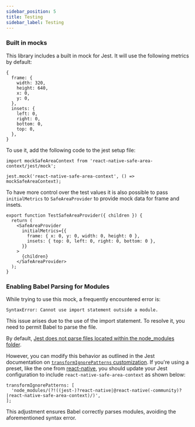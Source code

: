 ```yaml
---
sidebar_position: 5
title: Testing
sidebar_label: Testing
---
```


### Built in mocks

This library includes a built in mock for Jest. It will use the following metrics by default:

```tsx
{
  frame: {
    width: 320,
    height: 640,
    x: 0,
    y: 0,
  },
  insets: {
    left: 0,
    right: 0,
    bottom: 0,
    top: 0,
  },
}
```

To use it, add the following code to the jest setup file:

```tsx
import mockSafeAreaContext from 'react-native-safe-area-context/jest/mock';

jest.mock('react-native-safe-area-context', () => mockSafeAreaContext);
```

To have more control over the test values it is also possible to pass `initialMetrics` to
`SafeAreaProvider` to provide mock data for frame and insets.

```tsx
export function TestSafeAreaProvider({ children }) {
  return (
    <SafeAreaProvider
      initialMetrics={{
        frame: { x: 0, y: 0, width: 0, height: 0 },
        insets: { top: 0, left: 0, right: 0, bottom: 0 },
      }}
    >
      {children}
    </SafeAreaProvider>
  );
}
```

### Enabling Babel Parsing for Modules

While trying to use this mock, a frequently encountered error is:

```tsx
SyntaxError: Cannot use import statement outside a module.
```

This issue arises due to the use of the import statement. To resolve it, you need to permit Babel to parse the file.

By default, [Jest does not parse files located within the node_modules folder](https://jestjs.io/docs/configuration#transformignorepatterns-arraystring).

However, you can modify this behavior as outlined in the Jest documentation on [`transformIgnorePatterns` customization](https://jestjs.io/docs/tutorial-react-native#transformignorepatterns-customization).
If you're using a preset, like the one from [react-native](https://github.com/facebook/react-native/blob/main/packages/react-native/jest-preset.js), you should update your Jest configuration to include `react-native-safe-area-context` as shown below:

```tsx
transformIgnorePatterns: [
  'node_modules/(?!((jest-)?react-native|@react-native(-community)?|react-native-safe-area-context)/)',
];
```

This adjustment ensures Babel correctly parses modules, avoiding the aforementioned syntax error.
